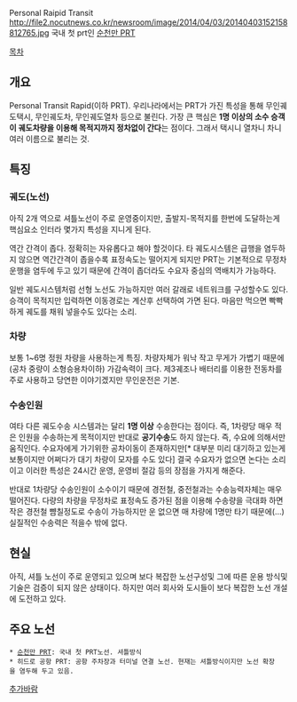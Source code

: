 Personal Raipid Transit
http://file2.nocutnews.co.kr/newsroom/image/2014/04/03/20140403152158812765.jpg
국내 첫 prt인 [[순천만 PRT]]

[[목차]]
== 개요 ==
Personal Transit Rapid(이하 PRT). 우리나라에서는 PRT가 가진 특성을 통해 무인궤도택시, 무인궤도차, 무인궤도열차 등으로 불린다. 가장 큰 핵심은 '''1명 이상의 소수 승객이 궤도차량을 이용해 목적지까지 정차없이 간다'''는 점이다. 그래서 택시니 열차니 차니 여러 이름으로 불리는 것.

== 특징 ==
=== 궤도(노선) ===
아직 2개 역으로 셔틀노선이 주로 운영중이지만, 출발지-목적지를 한번에 도달하는게 핵심요소 인터라 몇가지 특성을 지니게 된다.

역간 간격이 좁다. 정확히는 자유롭다고 해야 할것이다. 타 궤도시스템은 급행을 염두하지 않으면 역간간격이 좁을수록 표정속도는 떨어지게 되지만 PRT는 기본적으로 무정차 운행을 염두에 두고 있기 때문에 간격이 좁더라도 수요자 중심의 역배치가 가능하다.

일반 궤도시스템처럼 선형 노선도 가능하지만 여러 갈래로 네트워크를 구성할수도 있다. 승객이 목적지만 입력하면 이동경로는 계산후 선택하여 가면 된다. 마음만 먹으면 빡빡하게 궤도를 채워 넣을수도 있다는 소리.

=== 차량 ===
보통 1~6명 정원 차량을 사용하는게 특징. 차량자체가 워낙 작고 무게가 가볍기 때문에(공차 중량이 소형승용차이하) 가감속력이 크다. 제3궤조나 배터리를 이용한 전동차를 주로 사용하고 당연한 이야기겠지만 무인운전은 기본.

=== 수송인원 ===
여타 다른 궤도수송 시스템과는 달리 '''1명 이상''' 수송한다는 점이다. 즉, 1차량당 매우 적은 인원을 수송하는게 목적이지만 반대로 '''공기수송'''도 하지 않는다. 즉, 수요에 의해서만 움직인다. 수요자에게 가기위한 공차이동이 존재하지만[* 대부분 미리 대기하고 있는게 보통이지만 어쩌다가 대기 차량이 모자를 수도 있다] 결국 수요자가 없으면 논다는 소리이고 이러한 특성은 24시간 운영, 운영비 절감 등의 장점을 가지게 해준다.

반대로 1차량당 수송인원이 소수이기 때문에 경전철, 중전철과는 수송능력자체는 매우 떨어진다.  다량의 차량을 무정차로 표정속도 증가된 점을 이용해 수송량을 극대화 하면 작은 경전철 뺨칠정도로 수송이 가능하지만  운 없으면 매 차량에 1명만 타기 때문에(...) 실질적인 수송력은 적을수 밖에 없다.

== 현실 ==
아직, 셔틀 노선이 주로 운영되고 있으며 보다 복잡한 노선구성및 그에 따른 운용 방식및 기술은 검증이 되지 않은 상태이다. 하지만 여러 회사와 도시들이 보다 복잡한 노선 개설에 도전하고 있다.

== 주요 노선 ==
 * [[순천만 PRT]]: 국내 첫 PRT노선. 셔틀방식
 * 히드로 공항 PRT: 공항 주차장과 터미널 연결 노선. 현재는 셔틀방식이지만 노선 확장을 염두해 두고 있음.

[[추가바람]]
